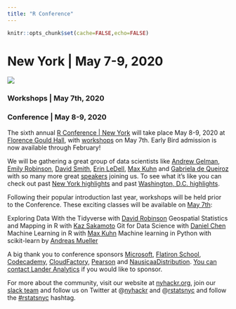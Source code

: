 ```yaml
---
title: "R Conference"
---
```


```r
knitr::opts_chunk$set(cache=FALSE,echo=FALSE)
```

# New York | May 7-9, 2020

[![](images/NYR2020.png)](https://rstats.ai/nyr/#about)

### Workshops | May 7th, 2020
### Conference | May 8-9, 2020

The sixth annual [R Conference | New York](https://rstats.ai/nyr/?utm_source=landeranalytics) will take place May 8-9, 2020 at [Florence Gould Hall](https://www.google.com/maps/place/FIAF+French+Institute+Alliance+Fran%C3%A7aise:+Florence+Gould+Hall/@40.763586,-73.9728647,17z/data=!3m1!4b1!4m5!3m4!1s0x89c258effed7b8b9:0xfec6ab518a7647a!8m2!3d40.763586!4d-73.970676), with [workshops](https://rstats.ai/nyr?utm_source=landeranalytics#workshops) on May 7th. Early Bird admission is now available through February! 

We will be gathering a great group of data scientists like [Andrew Gelman](https://twitter.com/StatModeling), [Emily Robinson](https://twitter.com/robinson_es), [David Smith](https://twitter.com/revodavid), [Erin LeDell](https://twitter.com/ledell), [Max Kuhn](https://twitter.com/topepos) and [Gabriela de Queiroz](https://twitter.com/gdequeiroz) with so many more great [speakers](https://rstats.ai/nyr?utm_source=landeranalytics#speakers) joining us. To see what it's like you can check out past [New York highlights](https://www.youtube.com/watch?v=4TE3ZX1Q6dc&list=PLlzRFZmxVl9Tyu0itZAPNKAPoQ8PMH7i_) and past [Washington, D.C. highlights](https://www.youtube.com/watch?v=MbbACqguWhA&list=PLlzRFZmxVl9Q5cgX9-DtLmnA_YVRwkTgr&index=1).  


Following their popular introduction last year, workshops will be held prior to the Conference. These exciting classes will be available on [May 7th](https://rstats.ai/nyr?utm_source=landeranalytics#workshops):
 
Exploring Data With the Tidyverse with [David Robinson](http://varianceexplained.org/about?utm_source=landeranalytics)
Geospatial Statistics and Mapping in R with [Kaz Sakamoto](https://www.arch.columbia.edu/faculty/669-kaz-sakamoto?utm_source=landeranalytics)
Git for Data Science with [Daniel Chen](https://chendaniely.github.io/?utm_source=landeranalytics)
Machine Learning in R with [Max Kuhn](https://github.com/topepo?utm_source=landeranalytics)
Machine learning in Python with scikit-learn by [Andreas Mueller](https://amueller.github.io/?utm_source=landeranalytics)

A big thank you to conference sponsors [Microsoft](https://www.microsoft.com/en-us/?utm_source=landeranalytics), [Flatiron School](https://flatironschool.com/?utm_source=landeranalytics), [Codecademy](https://www.codecademy.com/?utm_source=landeranalytics), [CloudFactory](http://www.cloudfactory.com?utm_source=landeranalytics), [Pearson](https://www.pearson.com/us/?utm_source=landeranalytics) and [NausicaaDistribution](https://www.etsy.com/shop/NausicaaDistribution?utm_source=landeranalytics). [You can contact Lander Analytics](https://www.landeranalytics.com/contact?utm_source=landeranalytics) if you would like to sponsor.

For more about the community, visit our website at [nyhackr.org](https://nyhackr.org/?utm_source=nyhackr), join our [slack team](https://nyhackr.slack.com/shared_invite/MTg0ODY4ODE2MjkwLTE0OTUwNTY3NTEtZGYzYzNiOTg2OA) and follow us on Twitter at @[nyhackr](https://twitter.com/nyhackr) and @[rstatsnyc](https://twitter.com/rstatsnyc) and follow the [#rstatsnyc](https://twitter.com/hashtag/rstatsnyc) hashtag.
